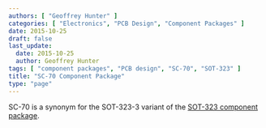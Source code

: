 ```yaml
---
authors: [ "Geoffrey Hunter" ]
categories: [ "Electronics", "PCB Design", "Component Packages" ]
date: 2015-10-25
draft: false
last_update:
  date: 2015-10-25
  author: Geoffrey Hunter
tags: [ "component packages", "PCB design", "SC-70", "SOT-323" ]
title: "SC-70 Component Package"
type: "page"
---
```



SC-70 is a synonym for the SOT-323-3 variant of the [SOT-323 component package](../sot-323-component-package).
